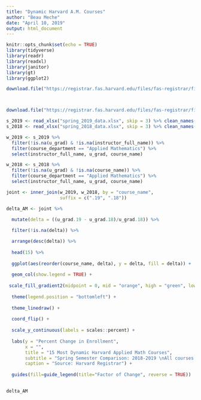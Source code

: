 ```yaml
---
title: "Dynamic Harvard A.M. Courses"
author: "Beau Meche"
date: "April 10, 2019"
output: html_document
---
```


```r
knitr::opts_chunk$set(echo = TRUE)
library(tidyverse)
library(readr)
library(readxl)
library(janitor)
library(gt)
library(ggplot2)
```

```r
download.file("https://registrar.fas.harvard.edu/files/fas-registrar/files/class_enrollment_summary_by_term_3.22.19.xlsx", mode = "wb", destfile = "spring_2019_data.xlsx")



download.file("https://registrar.fas.harvard.edu/files/fas-registrar/files/class_enrollment_summary_by_term_03.06.18.xlsx", mode = "wb", destfile = "spring_2018_data.xlsx")

s_2019 <- read_xlsx("spring_2019_data.xlsx", skip = 3) %>% clean_names()
s_2018 <- read_xlsx("spring_2018_data.xlsx", skip = 3) %>% clean_names()
```

```r
w_2019 <- s_2019 %>% 
  filter(!is.na(u_grad) & !is.na(instructor_full_name)) %>% 
  filter(course_department == "Applied Mathematics") %>% 
  select(instructor_full_name, u_grad, course_name)

w_2018 <- s_2018 %>% 
  filter(!is.na(u_grad) & !is.na(course_name)) %>% 
  filter(course_department == "Applied Mathematics") %>% 
  select(instructor_full_name, u_grad, course_name)

joint <- inner_join(w_2019, w_2018, by = "course_name", 
                    suffix = c(".19", ".18"))

delta_AM <- joint %>% 
  
  mutate(delta = ((u_grad.19 - u_grad.18)/u_grad.18)) %>% 

  filter(!is.na(delta)) %>% 

  arrange(desc(delta)) %>% 
  
  head(15) %>% 
  
  ggplot(aes(reorder(course_name, delta), y = delta, fill = delta)) +
  
  geom_col(show.legend = TRUE) +
  
 scale_fill_gradient2(midpoint = 0, mid = "orange", high = "green", low = "red") +
  
  theme(legend.position = "bottomleft") +
  
  theme_linedraw() +
  
  coord_flip() +
  
  scale_y_continuous(labels = scales::percent) +
  
  labs(y = "Percent Change in Enrollment", 
       x = "", 
       title = "15 Most Dynamic Harvard Applied Math Courses", 
       subtitle = "Spring Semester Comparison: 2018-2019 \nAll courses offered in both terms.", 
       caption = "Source: Harvard Registrar") + 
  
  guides(fill=guide_legend(title="Factor of Change", reverse = TRUE))
  

delta_AM
```


